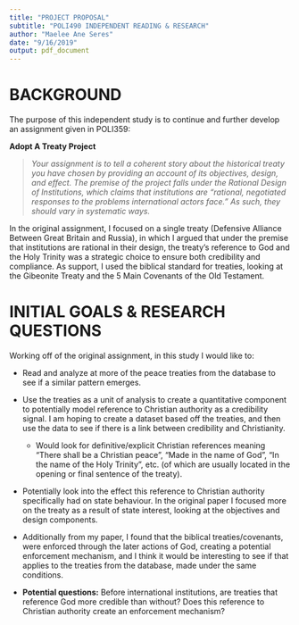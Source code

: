 ```yaml
---
title: "PROJECT PROPOSAL"
subtitle: "POLI490 INDEPENDENT READING & RESEARCH"
author: "Maelee Ane Seres"
date: "9/16/2019"
output: pdf_document
---
```


# BACKGROUND

The purpose of this independent study is to continue and further develop an assignment given in POLI359:

**Adopt A Treaty Project**  

> *Your assignment is to tell a coherent story about the historical treaty you have chosen by providing an account of its objectives, design, and effect. The premise of the project falls under the Rational Design of Institutions, which claims that institutions are "rational, negotiated responses to the problems international actors face." As such, they should vary in systematic ways.*

In the original assignment, I focused on a single treaty (Defensive Alliance Between Great Britain and Russia), in which I argued that under the premise that institutions are rational in their design, the treaty’s reference to God and the Holy Trinity was a strategic choice to ensure both credibility and compliance. As support, I used the biblical standard for treaties, looking at the Gibeonite Treaty and the 5 Main Covenants of the Old Testament. 

# INITIAL GOALS & RESEARCH QUESTIONS

Working off of the original assignment, in this study I would like to:

* Read and analyze at more of the peace treaties from the database to see if a similar pattern emerges.

* Use the treaties as a unit of analysis to create a quantitative component to potentially model reference to Christian authority as a credibility signal. I am hoping to create a dataset based off the treaties, and then use the data to see if there is a link between credibility and Christianity.

    + Would look for definitive/explicit Christian references meaning "There shall be a Christian peace", "Made in the name of God", "In the name of the Holy Trinity", etc. (of which are usually located in the opening or final sentence of the treaty).

* Potentially look into the effect this reference to Christian authority specifically had on state behaviour. In the original paper I focused more on the treaty as a result of state interest, looking at the objectives and design components. 

* Additionally from my paper, I found that the biblical treaties/covenants, were enforced through the later actions of God, creating a potential enforcement mechanism, and I think it would be interesting to see if that applies to the treaties from the database, made under the same conditions. 

* **Potential questions:** Before international institutions, are treaties that reference God more credible than without? Does this reference to Christian authority create an enforcement mechanism?
